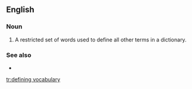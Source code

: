 {{also|defining-vocabulary}}
==English==

===Noun===
{{en-noun|head=[[define|defining]] [[vocabulary]]|defining vocabularies}}

# {{lb|en|lexicography}} A restricted set of words used to define all other terms in a dictionary.

===See also===
* {{projectlink|wikipedia}}

[[tr:defining vocabulary]]